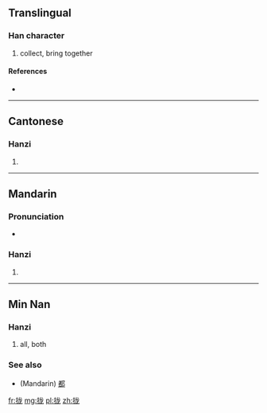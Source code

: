 {{also|攏}}
==Translingual==

===Han character===
{{Han char|rn=64|rad=手|as=05|sn=8|four=|canj=手戈大心 (QIKP)}}

# collect, bring together

====References====
* {{Han ref|kx=0427.161|hdz=31850.010|uh=62E2|ud=25314}}

----

==Cantonese==

===Hanzi===
{{yue-hanzi|jyut=|y=lung5|tra=攏}}

# {{defn|lang=yue|sort=手05}}

----

==Mandarin==

===Pronunciation===
* {{audio|Zh-long.ogg|Audio}}

===Hanzi===
{{cmn-hanzi|tra=攏|pin=[[lǒng]] ([[long3]])|wg=lung<sup>3</sup>}}

# {{defn|lang=cmn|sort=手05}}

----

==Min Nan==

===Hanzi===
{{head|nan|hanzi|sc=Hani}}{{attention|zh|needs inflection template}}

# all, both

===See also===
* (Mandarin) [[都]]

[[fr:拢]]
[[mg:拢]]
[[pl:拢]]
[[zh:拢]]